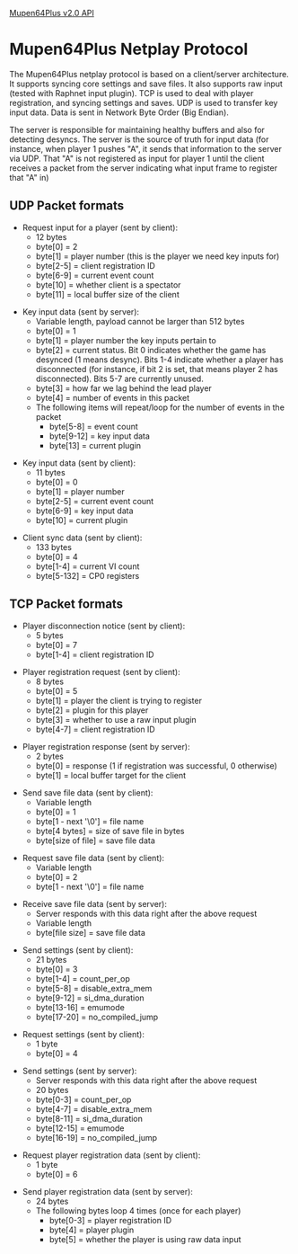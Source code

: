 [[Mupen64Plus v2.0 Core API v1.0|Mupen64Plus v2.0 API]]

= Mupen64Plus Netplay Protocol =

The Mupen64Plus netplay protocol is based on a client/server architecture. It supports syncing core settings and save files. It also supports raw input (tested with Raphnet input plugin).
TCP is used to deal with player registration, and syncing settings and saves.
UDP is used to transfer key input data.
Data is sent in Network Byte Order (Big Endian).

The server is responsible for maintaining healthy buffers and also for detecting desyncs. The server is the source of truth for input data (for instance, when player 1 pushes "A", it sends that information to the server via UDP. That "A" is not registered as input for player 1 until the client receives a packet from the server indicating what input frame to register that "A" in)

== UDP Packet formats ==
* Request input for a player (sent by client):
** 12 bytes
** byte[0] = 2
** byte[1] = player number (this is the player we need key inputs for)
** byte[2-5] = client registration ID
** byte[6-9] = current event count
** byte[10] = whether client is a spectator
** byte[11] = local buffer size of the client

* Key input data (sent by server):
** Variable length, payload cannot be larger than 512 bytes
** byte[0] = 1
** byte[1] = player number the key inputs pertain to
** byte[2] = current status. Bit 0 indicates whether the game has desynced (1 means desync). Bits 1-4 indicate whether a player has disconnected (for instance, if bit 2 is set, that means player 2 has disconnected). Bits 5-7 are currently unused.
** byte[3] = how far we lag behind the lead player
** byte[4] = number of events in this packet
** The following items will repeat/loop for the number of events in the packet
*** byte[5-8] = event count
*** byte[9-12] = key input data
*** byte[13] = current plugin

* Key input data (sent by client):
** 11 bytes
** byte[0] = 0
** byte[1] = player number
** byte[2-5] = current event count
** byte[6-9] = key input data
** byte[10] = current plugin

* Client sync data (sent by client):
** 133 bytes
** byte[0] = 4
** byte[1-4] = current VI count
** byte[5-132] = CP0 registers

== TCP Packet formats ==
* Player disconnection notice (sent by client):
** 5 bytes
** byte[0] = 7
** byte[1-4] = client registration ID

* Player registration request (sent by client):
** 8 bytes
** byte[0] = 5
** byte[1] = player the client is trying to register
** byte[2] = plugin for this player
** byte[3] = whether to use a raw input plugin
** byte[4-7] = client registration ID

* Player registration response (sent by server):
** 2 bytes
** byte[0] = response (1 if registration was successful, 0 otherwise)
** byte[1] = local buffer target for the client

* Send save file data (sent by client):
** Variable length
** byte[0] = 1
** byte[1 - next '\0'] = file name
** byte[4 bytes] = size of save file in bytes
** byte[size of file] = save file data

* Request save file data (sent by client):
** Variable length
** byte[0] = 2
** byte[1 - next '\0'] = file name

* Receive save file data (sent by server):
** Server responds with this data right after the above request
** Variable length
** byte[file size] = save file data

* Send settings (sent by client):
** 21 bytes
** byte[0] = 3
** byte[1-4] = count_per_op
** byte[5-8] = disable_extra_mem
** byte[9-12] = si_dma_duration
** byte[13-16] = emumode
** byte[17-20] =  no_compiled_jump

* Request settings (sent by client):
** 1 byte
** byte[0] = 4

* Send settings (sent by server):
** Server responds with this data right after the above request
** 20 bytes
** byte[0-3] = count_per_op
** byte[4-7] = disable_extra_mem
** byte[8-11] = si_dma_duration
** byte[12-15] = emumode
** byte[16-19] = no_compiled_jump

* Request player registration data (sent by client):
** 1 byte
** byte[0] = 6

* Send player registration data (sent by server):
** 24 bytes
** The following bytes loop 4 times (once for each player)
*** byte[0-3] = player registration ID
*** byte[4] = player plugin
*** byte[5] = whether the player is using raw data input

